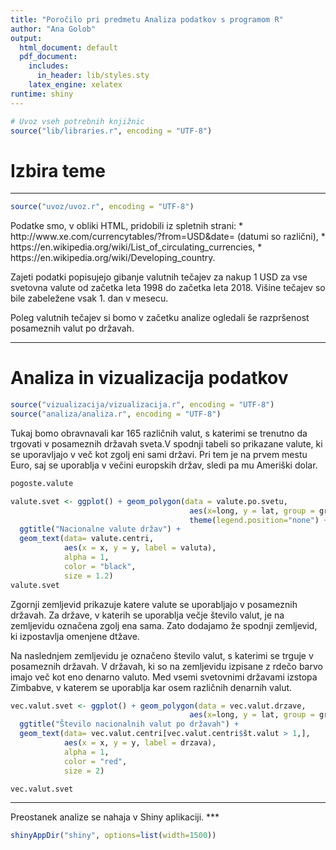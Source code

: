 ---
title: "Poročilo pri predmetu Analiza podatkov s programom R"
author: "Ana Golob"
output:
  html_document: default
  pdf_document:
    includes:
      in_header: lib/styles.sty
    latex_engine: xelatex
runtime: shiny
---

```{r setup, echo=FALSE, results='hide', message=FALSE}
# Uvoz vseh potrebnih knjižnic
source("lib/libraries.r", encoding = "UTF-8")
```

# Izbira teme

***
```{r uvoz, echo=FALSE, message=FALSE}
source("uvoz/uvoz.r", encoding = "UTF-8")
```

Podatke smo, v obliki HTML, pridobili iz spletnih strani:
* http://www.xe.com/currencytables/?from=USD&date= (datumi so različni),
* https://en.wikipedia.org/wiki/List_of_circulating_currencies,
* https://en.wikipedia.org/wiki/Developing_country.

Zajeti podatki popisujejo gibanje valutnih tečajev za nakup 1 USD za vse svetovna valute od začetka leta 1998 do začetka leta 2018. Višine tečajev so bile zabeležene vsak 1. dan v mesecu.

Poleg valutnih tečajev si bomo v začetku analize ogledali še razpršenost posameznih valut po državah. 

***

# Analiza in vizualizacija podatkov

```{r vizualizacija, echo=FALSE, message=FALSE, warning=FALSE}
source("vizualizacija/vizualizacija.r", encoding = "UTF-8")
source("analiza/analiza.r", encoding = "UTF-8")
```
Tukaj bomo obravnavali kar 165 različnih valut, s katerimi se trenutno da trgovati v posameznih državah sveta.V spodnji tabeli so prikazane valute, ki se uporavljajo v več kot zgolj eni sami državi. Pri tem je na prvem mestu Euro, saj se uporablja v večini europskih držav, sledi pa mu Ameriški dolar.

```{r pogostost, echo=FALSE, message=FALSE, warning=FALSE}
pogoste.valute
```

```{r zemljevid1, echo=FALSE,out.width = '100%', message=FALSE, fig.align='center', fig.cap=''}
valute.svet <- ggplot() + geom_polygon(data = valute.po.svetu,
                                        aes(x=long, y = lat, group = group,fill=valuta)) + coord_fixed(1.3) +
                                        theme(legend.position="none") +
  ggtitle("Nacionalne valute držav") +
  geom_text(data= valute.centri,
            aes(x = x, y = y, label = valuta),
            alpha = 1,
            color = "black",
            size = 1.2)
valute.svet
```
Zgornji zemljevid prikazuje katere valute se uporabljajo v posameznih državah.  Za države, v katerih se uporablja večje število valut, je na zemljevidu označena zgolj ena sama. Zato dodajamo že spodnji zemljevid, ki izpostavlja omenjene dtžave.

Na naslednjem zemljevidu je označeno število valut, s katerimi se trguje v posameznih državah. V državah, ki so na zemljevidu izpisane z rdečo barvo imajo več kot eno denarno valuto. Med vsemi svetovnimi državami izstopa Zimbabve, v katerem se uporablja kar osem različnih denarnih valut.


```{r zemljevid2, echo=FALSE, out.width = '100%', message=FALSE, fig.align='center', fig.cap=''}
vec.valut.svet <- ggplot() + geom_polygon(data = vec.valut.drzave,
                                        aes(x=long, y = lat, group = group,fill=št.valut)) + coord_fixed(1.3) +
  ggtitle("Število nacionalnih valut po državah") +
  geom_text(data= vec.valut.centri[vec.valut.centri$št.valut > 1,],
            aes(x = x, y = y, label = drzava),
            alpha = 1,
            color = "red",
            size = 2)

vec.valut.svet
```


***

Preostanek analize se nahaja v Shiny aplikaciji.
***

```{r shiny, echo = FALSE}
shinyAppDir("shiny", options=list(width=1500))
```
